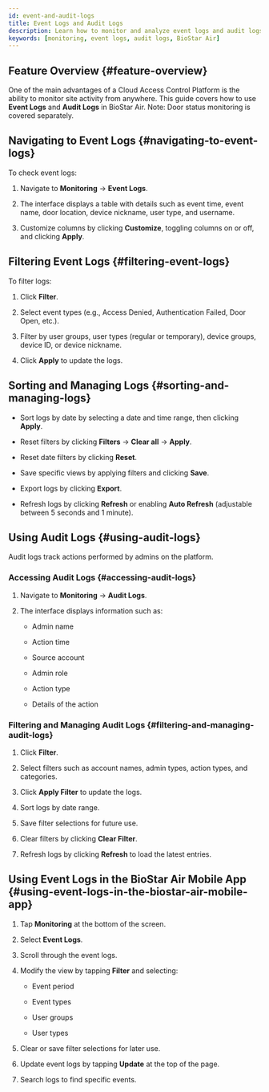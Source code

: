 ```yaml
---
id: event-and-audit-logs
title: Event Logs and Audit Logs
description: Learn how to monitor and analyze event logs and audit logs, apply filters, export data, and track admin activities in BioStar Air.
keywords: [monitoring, event logs, audit logs, BioStar Air]
---
```



## Feature Overview {#feature-overview}

One of the main advantages of a Cloud Access Control Platform is the ability to monitor site activity from anywhere. This guide covers how to use **Event Logs** and **Audit Logs** in BioStar Air. Note: Door status monitoring is covered separately.

<CustomerNote />


## Navigating to Event Logs {#navigating-to-event-logs}

To check event logs:

1. Navigate to **Monitoring** → **Event Logs**.

1. The interface displays a table with details such as event time, event name, door location, device nickname, user type, and username.

1. Customize columns by clicking **Customize**, toggling columns on or off, and clicking **Apply**.

<YouTube videoId="nwIEYyK-uAg" />


## Filtering Event Logs {#filtering-event-logs}

To filter logs:

1. Click **Filter**.

1. Select event types (e.g., Access Denied, Authentication Failed, Door Open, etc.).

1. Filter by user groups, user types (regular or temporary), device groups, device ID, or device nickname.

1. Click **Apply** to update the logs.


## Sorting and Managing Logs {#sorting-and-managing-logs}

* Sort logs by date by selecting a date and time range, then clicking **Apply**.

* Reset filters by clicking **Filters** → **Clear all** → **Apply**.

* Reset date filters by clicking **Reset**.

* Save specific views by applying filters and clicking **Save**.

* Export logs by clicking **Export**.

* Refresh logs by clicking **Refresh** or enabling **Auto Refresh** (adjustable between 5 seconds and 1 minute).


## Using Audit Logs {#using-audit-logs}

Audit logs track actions performed by admins on the platform.

### Accessing Audit Logs {#accessing-audit-logs}

1. Navigate to **Monitoring** → **Audit Logs**.

1. The interface displays information such as:

   - Admin name

   - Action time

   - Source account

   - Admin role

   - Action type

   - Details of the action

### Filtering and Managing Audit Logs {#filtering-and-managing-audit-logs}

1. Click **Filter**.

1. Select filters such as account names, admin types, action types, and categories.

1. Click **Apply Filter** to update the logs.

1. Sort logs by date range.

1. Save filter selections for future use.

1. Clear filters by clicking **Clear Filter**.

1. Refresh logs by clicking **Refresh** to load the latest entries.


## Using Event Logs in the BioStar Air Mobile App {#using-event-logs-in-the-biostar-air-mobile-app}

1. Tap **Monitoring** at the bottom of the screen.

1. Select **Event Logs**.

1. Scroll through the event logs.

1. Modify the view by tapping **Filter** and selecting:

   - Event period

   - Event types

   - User groups

   - User types

1. Clear or save filter selections for later use.

1. Update event logs by tapping **Update** at the top of the page.

1. Search logs to find specific events.